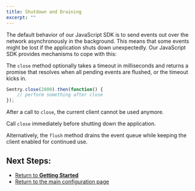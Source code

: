 ```yaml
---
title: Shutdown and Draining
excerpt: ""
---
```


The default behavior of our JavaScript SDK is to send events out over the network asynchronously in the background. This means that some events might be lost if the application shuts down unexpectedly. Our JavaScript SDK provides mechanisms to cope with this:

The `close` method optionally takes a timeout in milliseconds and returns a promise that resolves when all pending events are flushed, or the timeout kicks in.

```JavaScript
Sentry.close(2000).then(function() { 
    // perform something after close
});
```

After a call to `close`, the current client cannot be used anymore. 

Call `close` immediately before shutting down the application.

Alternatively, the `flush` method drains the event queue while keeping the client enabled for continued use.

## Next Steps:

 - [Return to **Getting Started**](/sdks/javascript/)
 - [Return to the main configuration page](intro)